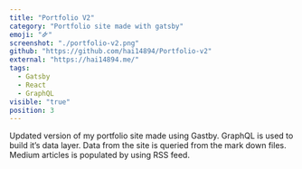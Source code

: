 ```yaml
---
title: "Portfolio V2"
category: "Portfolio site made with gatsby"
emoji: "🜸"
screenshot: "./portfolio-v2.png"
github: "https://github.com/hai14894/Portfolio-v2"
external: "https://hai14894.me/"
tags:
  - Gatsby
  - React
  - GraphQL
visible: "true"
position: 3
---
```


Updated version of my portfolio site made using Gastby. GraphQL is used to build it’s data layer. Data from the site is queried from the mark down files. Medium articles is populated by using RSS feed.
